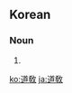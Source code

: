 {{also|道教}}
==Korean==
{{ko-hanjatab}}

===Noun===
{{ko-noun|hj|hangeul=도교}}

# {{hanja form of|도교|[[Taoism]]}}

[[ko:道敎]]
[[ja:道敎]]